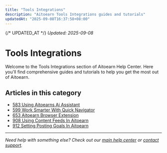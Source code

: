 ```yaml
---
title: "Tools Integrations"
description: "Aitoearn Tools Integrations guides and tutorials"
updatedAt: "2025-09-08T16:37:58+08:00"
---
```

{/* UPDATED_AT */}
_Updated: 2025-09-08_

# Tools Integrations

Welcome to the Tools Integrations section of Aitoearn Help Center. Here you'll find comprehensive guides and tutorials to help you get the most out of Aitoearn.

## Articles in this category

- [583 Using Aitoearns Ai Assistant](583-using-aitoearns-ai-assistant)
- [599 Work Smarter With Quick Navigator](599-work-smarter-with-quick-navigator)
- [653 Aitoearn Browser Extension](653-aitoearn-browser-extension)
- [908 Using Content Feeds In Aitoearn](908-using-content-feeds-in-aitoearn)
- [912 Setting Posting Goals In Aitoearn](912-setting-posting-goals-in-aitoearn)

---

*Need help with something else? Check out our [main help center](/en/help-center) or [contact support](mailto:hello@aitoearn.com).*
